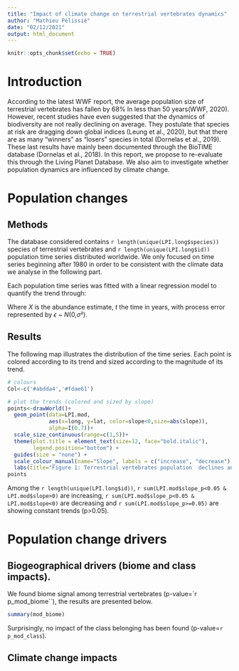 ```yaml
---
title: "Impact of climate change on terrestrial vertebrates dynamics"
author: "Mathieu Pélissié"
date: "02/12/2021"
output: html_document
---
```

```r
knitr::opts_chunk$set(echo = TRUE)
```

# Introduction

According to the latest WWF report, the average population size of terrestrial 
vertebrates has fallen by 68%  In less than 50 years(WWF, 2020). However, 
recent studies have even suggested that the dynamics of biodiversity are not 
really declining on average. They postulate that species at risk are dragging 
down global indices (Leung et al., 2020), but that there are as many "winners" 
as "losers" species in total (Dornelas et al., 2019). These last results have
mainly been documented through the BioTIME database (Dornelas et al., 2018).
In this report, we propose to re-evaluate this through the Living Planet 
Database. We also aim to investigate whether  population  dynamics are
influenced  by  climate change.


# Population changes

## Methods

The database considered contains `r length(unique(LPI.long$species))` species of terrestrial vertebrates and
`r length(unique(LPI.long$id))` population time series distributed worldwide. We only focused on time 
series beginning after 1980 in order to be consistent with the climate data 
we analyse in the following part.

Each  population  time  series  was  fitted  with  a  linear regression  model  to  quantify  the  trend  through:

\begin{eqnarray*} 
X(t) = \alpha_{0} + \alpha_{1}t + \epsilon(t)
\end{eqnarray*}

Where $X$  is the abundance estimate, $t$ the time in years, with process error 
represented by $\epsilon$ ~ $N$(0,$\sigma$²).

## Results

The following map illustrates the distribution of the time series. Each 
point is colored according to its trend and sized according to the magnitude of
its trend.

```r
# colours
Col<-c('#abdda4','#fdae61')

# plot the trends (colored and sized by slope)
points<-drawWorld()+
  geom_point(data=LPI.mod,
             aes(x=long, y=lat, color=slope<0,size=abs(slope)),
             alpha=I(0.7))+
  scale_size_continuous(range=c(1,5))+
  theme(plot.title = element_text(size=12, face="bold.italic"),
        legend.position="bottom") +
  guides(size = "none") +
  scale_colour_manual(name="Slope", labels = c("increase", "decrease"), values= Col)+
  labs(title="Figure 1: Terrestrial vertebrates population  declines and  increases  worldwide. ")
points
```

Among the `r length(unique(LPI.long$id))`, `r sum(LPI.mod$slope_p<0.05 & LPI.mod$slope>0)` are
increasing, `r sum(LPI.mod$slope_p<0.05 & LPI.mod$slope<0)` are decreasing and 
`r sum(LPI.mod$slope_p>=0.05)` are showing constant trends (p>0.05).


# Population change drivers

## Biogeographical drivers (biome and class impacts).

We found biome signal among terrestrial vertebrates (p-value=`r p_mod_biome``),
the results are presented below.

```r
summary(mod_biome)
```

Surprisingly, no impact of the class belonging has been found (p-value=`r p_mod_class`).

## Climate change impacts
